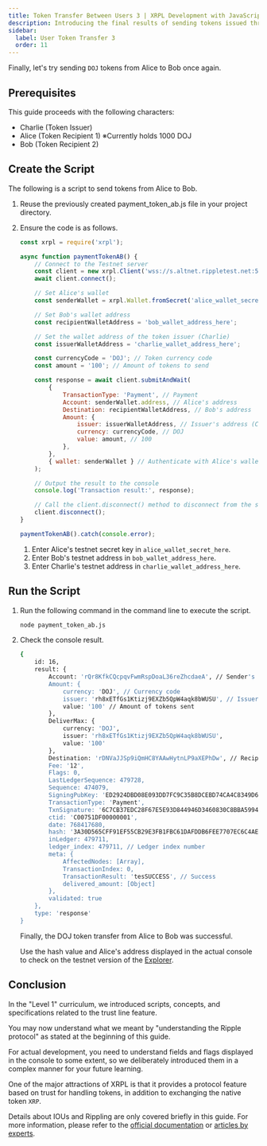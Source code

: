 ```yaml
---
title: Token Transfer Between Users 3 | XRPL Development with JavaScript Level 1
description: Introducing the final results of sending tokens issued through trust lines between users as part of the Level 1 curriculum for developing XRPL with JavaScript.
sidebar:
  label: User Token Transfer 3
  order: 11
---
```



Finally, let's try sending `DOJ` tokens from Alice to Bob once again.

## Prerequisites

This guide proceeds with the following characters:

- Charlie (Token Issuer)
- Alice (Token Recipient 1) ※Currently holds 1000 DOJ
- Bob (Token Recipient 2)

## Create the Script

The following is a script to send tokens from Alice to Bob.

<Steps>

1. Reuse the previously created payment_token_ab.js file in your project directory.
2. Ensure the code is as follows.

    ```javascript
    const xrpl = require('xrpl');

    async function paymentTokenAB() {
        // Connect to the Testnet server
        const client = new xrpl.Client('wss://s.altnet.rippletest.net:51233');
        await client.connect();

        // Set Alice's wallet
        const senderWallet = xrpl.Wallet.fromSecret('alice_wallet_secret_here');

        // Set Bob's wallet address
        const recipientWalletAddress = 'bob_wallet_address_here';

        // Set the wallet address of the token issuer (Charlie)
        const issuerWalletAddress = 'charlie_wallet_address_here';

        const currencyCode = 'DOJ'; // Token currency code
        const amount = '100'; // Amount of tokens to send

        const response = await client.submitAndWait(
            {
                TransactionType: 'Payment', // Payment
                Account: senderWallet.address, // Alice's address
                Destination: recipientWalletAddress, // Bob's address
                Amount: {
                    issuer: issuerWalletAddress, // Issuer's address (Charlie)
                    currency: currencyCode, // DOJ
                    value: amount, // 100
                },
            },
            { wallet: senderWallet } // Authenticate with Alice's wallet
        );

        // Output the result to the console
        console.log('Transaction result:', response);

        // Call the client.disconnect() method to disconnect from the server
        client.disconnect();
    }

    paymentTokenAB().catch(console.error);
    ```

    1. Enter Alice's testnet secret key in `alice_wallet_secret_here`.
    2. Enter Bob's testnet address in `bob_wallet_address_here`.
    3. Enter Charlie's testnet address in `charlie_wallet_address_here`.
</Steps>

## Run the Script

<Steps>

1. Run the following command in the command line to execute the script.

    ```bash
    node payment_token_ab.js
    ```

2. Check the console result.

    ```bash
    {
        id: 16,
        result: {
            Account: 'rQr8KfkCQcpqvFwmRspDoaL36reZhcdaeA', // Sender's address (Alice)
            Amount: {
                currency: 'DOJ', // Currency code
                issuer: 'rh8xETfGs1Ktizj9EXZb5QpW4aqk8bWUSU', // Issuer's address (Charlie)
                value: '100' // Amount of tokens sent
            },
            DeliverMax: {
                currency: 'DOJ',
                issuer: 'rh8xETfGs1Ktizj9EXZb5QpW4aqk8bWUSU',
                value: '100'
            },
            Destination: 'rDNVaJJSp9iQmHC8YAAwHytnLP9aXEPhDw', // Recipient's address (Bob)
            Fee: '12',
            Flags: 0,
            LastLedgerSequence: 479728,
            Sequence: 474079,
            SigningPubKey: 'ED2924DBD08E093DD7FC9C35B8DCEBD74CA4C8349D68D7BF566AD6C2533B8BB865',
            TransactionType: 'Payment',
            TxnSignature: '6C7CB37EDC28F67E5E93D844946D3460830C8BBA5994AD882A7B30F487CE7C2FBFAECC3A286A638A6FD0BE00292E794BD3B7F4D3288087424BE0400E9062F80B',
            ctid: 'C00751DF00000001',
            date: 768417680,
            hash: '3A30D565CFF91EF55CB29E3FB1FBC61DAFDDB6FEE7707EC6C4AE835FD57413D9', // Hash value
            inLedger: 479711,
            ledger_index: 479711, // Ledger index number
            meta: {
                AffectedNodes: [Array],
                TransactionIndex: 0,
                TransactionResult: 'tesSUCCESS', // Success
                delivered_amount: [Object]
            },
            validated: true
        },
        type: 'response'
    }
    ```

    Finally, the DOJ token transfer from Alice to Bob was successful.

    Use the hash value and Alice's address displayed in the actual console to check on the testnet version of the [Explorer](https://test.bithomp.com/explorer/).

</Steps>

## Conclusion

In the "Level 1" curriculum, we introduced scripts, concepts, and specifications related to the trust line feature.

You may now understand what we meant by "understanding the Ripple protocol" as stated at the beginning of this guide.

For actual development, you need to understand fields and flags displayed in the console to some extent, so we deliberately introduced them in a complex manner for your future learning.

One of the major attractions of XRPL is that it provides a protocol feature based on trust for handling tokens, in addition to exchanging the native token `XRP`.

Details about IOUs and Rippling are only covered briefly in this guide. For more information, please refer to the [official documentation](https://xrpl.org/ja/docs/) or [articles by experts](https://zenn.dev/tequ/articles/xrpl-rippling).